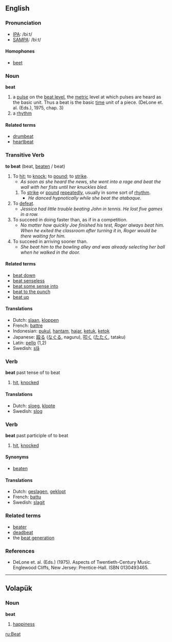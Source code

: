 ==English==
=== Pronunciation ===
*[[w:IPA|IPA]]: /biːt/
*[[w:SAMPA|SAMPA]]: /bi:t/
====Homophones====
*[[beet]]

===Noun===
'''beat'''

#a [[pulse]] on the [[beat level]], the [[metric]] level at which pulses are heard as the basic unit. Thus a beat is the basic [[time]] unit of a piece. (DeLone et. al. (Eds.), 1975, chap. 3)
#a [[rhythm]]

====Related terms====
*[[drumbeat]]
*[[heartbeat]]

=== Transitive Verb ===
'''to beat''' (beat, [[beaten]] / beat)

# To [[hit]]; to [[knock]]; to [[pound]]; to [[strike]].
#* ''As soon as she heard the news, she went into a rage and beat the wall with her fists until her knuckles bled.''
## To [[strike]] or [[pound]] [[repeatedly]], usually in some sort of [[rhythm]].
##* ''He danced hypnotically while she beat the atabaque.''
# To [[defeat]].
#* ''Jessica had little trouble beating John in tennis.  He lost five games in a row.''
# To succeed in doing faster than, as if in a competition.
#* ''No matter how quickly Joe finished his test, Roger always beat him.  When he exited the classroom after turning it in, Roger would be there waiting for him.''
# To succeed in arriving sooner than.
#* ''She beat him to the bowling alley and was already selecting her ball when he walked in the door.''


====Related terms====
*[[beat down]]
*[[beat senseless]]
*[[beat some sense into]]
*[[beat to the punch]]
*[[beat up]]


==== Translations ====
*Dutch: [[slaan]], [[kloppen]]
*French: [[battre]]
*Indonesian: [[pukul]], [[hantam]], [[hajar]], [[ketuk]], [[ketok]]
*Japanese: [[殴る]] ([[なぐる]], naguru), [[叩く]] ([[たたく]], tataku)
*Latin: [[pello]] (1,2)
*Swedish: [[slå]]

=== Verb ===
'''beat''' past tense of to beat

# [[hit]], [[knocked]] 


==== Translations ====
*Dutch: [[sloeg]], [[klopte]]
*Swedish: [[slog]]

=== Verb ===
'''beat''' past participle of to beat

# [[hit]], [[knocked]] 

==== Synonyms ====
*[[beaten]]

==== Translations ====
*Dutch: [[geslagen]], [[geklopt]]
*French: [[battu]]
*Swedish: [[slagit]]

===Related terms===
*[[beater]]
*[[deadbeat]]
*the [[beat generation]]

===References===
*DeLone et. al. (Eds.) (1975). Aspects of Twentieth-Century Music. Englewood Cliffs, New Jersey: Prentice-Hall. ISBN 0130493465.

----

== Volapük ==

=== Noun ===

'''beat'''

# [[happiness]]

[[ru:Beat]]